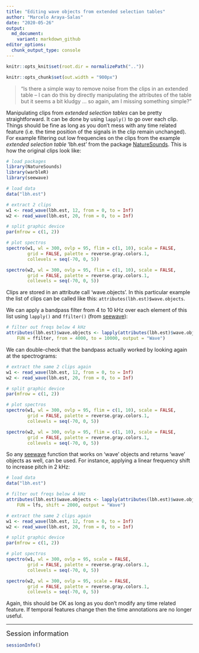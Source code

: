 ```yaml
---
title: "Editing wave objects from extended selection tables"
author: "Marcelo Araya-Salas"
date: "2020-05-26"
output: 
  md_document:
    variant: markdown_github
editor_options: 
  chunk_output_type: console
---
```


```r

knitr::opts_knit$set(root.dir = normalizePath("..")) 

knitr::opts_chunk$set(out.width = "900px")

```


> "Is there a simple way to remove noise from the clips in an extended table -- I can do this by directly manipulating the attributes of the table but it seems a bit kludgy ... so again, am I missing something simple?"

Manipulating clips from *extended selection tables* can be pretty straightforward. It can be done by using `lapply()` to go over each clip. Things should be fine as long as you don't mess with any time related feature (i.e. the time position of the signals in the clip remain unchanged). For example filtering out low frequencies on the clips from the example *extended selection table* 'lbh.est' from the package [NatureSounds](https://marce10.github.io/NatureSounds). This is how the original clips look like:

```r

# load packages
library(NatureSounds)
library(warbleR)
library(seewave)

# load data
data("lbh.est")

# extract 2 clips
w1 <- read_wave(lbh.est, 12, from = 0, to = Inf)
w2 <- read_wave(lbh.est, 20, from = 0, to = Inf)

# split graphic device
par(mfrow = c(1, 2))

# plot spectros
spectro(w1, wl = 300, ovlp = 95, flim = c(1, 10), scale = FALSE, 
        grid = FALSE, palette = reverse.gray.colors.1, 
        collevels = seq(-70, 0, 5))

spectro(w2, wl = 300, ovlp = 95, flim = c(1, 10), scale = FALSE, 
        grid = FALSE, palette = reverse.gray.colors.1, 
        collevels = seq(-70, 0, 5))
```

Clips are stored in an attribute call 'wave.objects'. In this particular example the list of clips can be called like this: `attributes(lbh.est)$wave.objects`.

We can apply a bandpass filter from 4 to 10 kHz over each element of this list using `lapply()` and `ffilter()` (from [seewave](http://rug.mnhn.fr/seewave)):
```r

# filter out freqs below 4 kHz
attributes(lbh.est)$wave.objects <- lapply(attributes(lbh.est)$wave.objects, 
    FUN = ffilter, from = 4000, to = 10000, output = "Wave")

```

We can double-check that the bandpass actually worked by looking again at the spectrograms: 

```r
# extract the same 2 clips again
w1 <- read_wave(lbh.est, 12, from = 0, to = Inf)
w2 <- read_wave(lbh.est, 20, from = 0, to = Inf)

# split graphic device
par(mfrow = c(1, 2))

# plot spectros
spectro(w1, wl = 300, ovlp = 95, flim = c(1, 10), scale = FALSE, 
        grid = FALSE, palette = reverse.gray.colors.1, 
        collevels = seq(-70, 0, 5))

spectro(w2, wl = 300, ovlp = 95, flim = c(1, 10), scale = FALSE, 
        grid = FALSE, palette = reverse.gray.colors.1, 
        collevels = seq(-70, 0, 5))
```

So any [seewave](http://rug.mnhn.fr/seewave) function that works on 'wave' objects and returns 'wave' objects as well, can be used. For instance, applying a linear frequency shift to increase pitch in 2 kHz: 

```r

# load data
data("lbh.est")

# filter out freqs below 4 kHz
attributes(lbh.est)$wave.objects <- lapply(attributes(lbh.est)$wave.objects, 
    FUN = lfs, shift = 2000, output = "Wave")

# extract the same 2 clips again
w1 <- read_wave(lbh.est, 12, from = 0, to = Inf)
w2 <- read_wave(lbh.est, 20, from = 0, to = Inf)

# split graphic device
par(mfrow = c(1, 2))

# plot spectros
spectro(w1, wl = 300, ovlp = 95, scale = FALSE, 
        grid = FALSE, palette = reverse.gray.colors.1, 
        collevels = seq(-70, 0, 5))

spectro(w2, wl = 300, ovlp = 95, scale = FALSE, 
        grid = FALSE, palette = reverse.gray.colors.1, 
        collevels = seq(-70, 0, 5))

```

Again, this should be OK as long as you don't modify any time related feature. If temporal features change then the time annotations are no longer useful.

---

<font size="4">Session information</font>

```r

sessionInfo()

```

